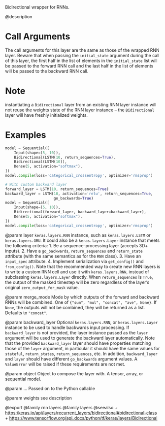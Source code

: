Bidirectional wrapper for RNNs.

@description

# Call Arguments
The call arguments for this layer are the same as those of the
wrapped RNN layer. Beware that when passing the `initial_state`
argument during the call of this layer, the first half in the
list of elements in the `initial_state` list will be passed to
the forward RNN call and the last half in the list of elements
will be passed to the backward RNN call.

# Note
instantiating a `Bidirectional` layer from an existing RNN layer
instance will not reuse the weights state of the RNN layer instance -- the
`Bidirectional` layer will have freshly initialized weights.

# Examples
```python
model = Sequential([
    Input(shape=(5, 10)),
    Bidirectional(LSTM(10, return_sequences=True),
    Bidirectional(LSTM(10)),
    Dense(5, activation="softmax"),
])
model.compile(loss='categorical_crossentropy', optimizer='rmsprop')

# With custom backward layer
forward_layer = LSTM(10, return_sequences=True)
backward_layer = LSTM(10, activation='relu', return_sequences=True,
                      go_backwards=True)
model = Sequential([
    Input(shape=(5, 10)),
    Bidirectional(forward_layer, backward_layer=backward_layer),
    Dense(5, activation="softmax"),
])
model.compile(loss='categorical_crossentropy', optimizer='rmsprop')
```

@param layer
`keras.layers.RNN` instance, such as
`keras.layers.LSTM` or `keras.layers.GRU`.
It could also be a `keras.layers.Layer` instance
that meets the following criteria:
1. Be a sequence-processing layer (accepts 3D+ inputs).
2. Have a `go_backwards`, `return_sequences` and `return_state`
attribute (with the same semantics as for the `RNN` class).
3. Have an `input_spec` attribute.
4. Implement serialization via `get_config()` and `from_config()`.
Note that the recommended way to create new RNN layers is to write a
custom RNN cell and use it with `keras.layers.RNN`, instead of
subclassing `keras.layers.Layer` directly.
When `return_sequences` is `True`, the output of the masked
timestep will be zero regardless of the layer's original
`zero_output_for_mask` value.

@param merge_mode
Mode by which outputs of the forward and backward RNNs
will be combined. One of `{"sum", "mul", "concat", "ave", None}`.
If `None`, the outputs will not be combined,
they will be returned as a list. Defaults to `"concat"`.

@param backward_layer
Optional `keras.layers.RNN`,
or `keras.layers.Layer` instance to be used to handle
backwards input processing.
If `backward_layer` is not provided, the layer instance passed
as the `layer` argument will be used to generate the backward layer
automatically.
Note that the provided `backward_layer` layer should have properties
matching those of the `layer` argument, in particular
it should have the same values for `stateful`, `return_states`,
`return_sequences`, etc. In addition, `backward_layer`
and `layer` should have different `go_backwards` argument values.
A `ValueError` will be raised if these requirements are not met.

@param object
Object to compose the layer with. A tensor, array, or sequential model.

@param ...
Passed on to the Python callable

@param weights
see description

@export
@family rnn layers
@family layers
@seealso
+ <https:/keras.io/api/layers/recurrent_layers/bidirectional#bidirectional-class>
+ <https://www.tensorflow.org/api_docs/python/tf/keras/layers/Bidirectional>
